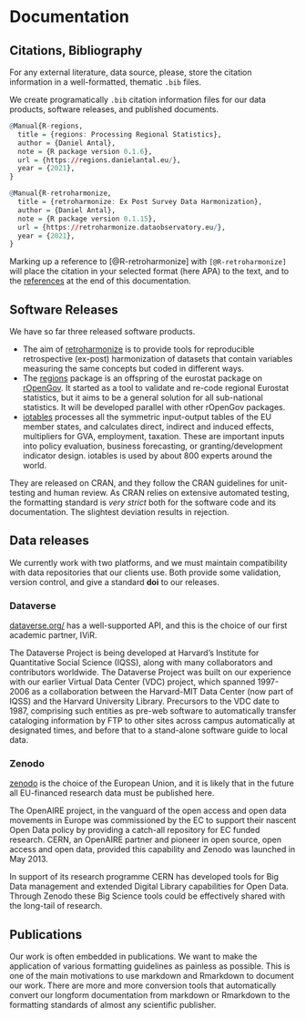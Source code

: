 # Documentation


## Citations, Bibliography

For any external literature, data source, please, store the citation information in a well-formatted, thematic `.bib`  files.

We create programatically `.bib` citation information files for our data products, software releases, and published documents.

```r
@Manual{R-regions,
  title = {regions: Processing Regional Statistics},
  author = {Daniel Antal},
  note = {R package version 0.1.6},
  url = {https://regions.danielantal.eu/},
  year = {2021},
}

@Manual{R-retroharmonize,
  title = {retroharmonize: Ex Post Survey Data Harmonization},
  author = {Daniel Antal},
  note = {R package version 0.1.15},
  url = {https://retroharmonize.dataobservatory.eu/},
  year = {2021},
}
```

Marking up a reference to [@R-retroharmonize] with `[@R-retroharmonize]` will place the citation in your selected format (here APA) to the text, and to the [references](#references) at the end of this documentation.

## Software Releases

We have so far three released software products.

- The aim of [retroharmonize](https://reprex.nl/software/retroharmonize/) is to provide tools for reproducible retrospective (ex-post) harmonization of datasets that contain variables measuring the same concepts but coded in different ways. 
- The [regions](https://reprex.nl/software/regions/) package is an offspring of the eurostat package on [rOpenGov](https://github.com/rOpenGov). It started as a tool to validate and re-code regional Eurostat statistics, but it aims to be a general solution for all sub-national statistics. It will be developed parallel with other rOpenGov packages.
- [iotables](https://reprex.nl/software/iotables/) processes all the symmetric input-output tables of the EU member states, and calculates direct, indirect and induced effects, multipliers for GVA, employment, taxation. These are important inputs into policy evaluation, business forecasting, or granting/development indicator design. iotables is used by about 800 experts around the world.

They are released on CRAN, and they follow the CRAN guidelines for unit-testing and human review. As CRAN relies on extensive automated testing, the formatting standard is *very strict* both for the software code and its documentation. The slightest deviation results in rejection.

## Data releases

We currently work with two platforms, and we must maintain compatibility with data repositories that our clients use. Both provide some validation, version control, and give a standard **doi** to our releases.


### Dataverse 
[dataverse.org/](https://dataverse.org/) has a well-supported API, and this is the choice of our first academic partner, IViR.


The Dataverse Project is being developed at Harvard's Institute for Quantitative Social Science (IQSS), along with many collaborators and contributors worldwide. The Dataverse Project was built on our experience with our earlier Virtual Data Center (VDC) project, which spanned 1997-2006 as a collaboration between the Harvard-MIT Data Center (now part of IQSS) and the Harvard University Library. Precursors to the VDC date to 1987, comprising such entities as pre-web software to automatically transfer cataloging information by FTP to other sites across campus automatically at designated times, and before that to a stand-alone software guide to local data.

### Zenodo 
[zenodo](https://zenodo.org/) is the choice of the European Union, and it is likely that in the future all EU-financed research data must be published here.

The OpenAIRE project, in the vanguard of the open access and open data movements in Europe was commissioned by the EC to support their nascent Open Data policy by providing a catch-all repository for EC funded research. CERN, an OpenAIRE partner and pioneer in open source, open access and open data, provided this capability and Zenodo was launched in May 2013.

In support of its research programme CERN has developed tools for Big Data management and extended Digital Library capabilities for Open Data. Through Zenodo these Big Science tools could be effectively shared with the long-tail of research.

## Publications

Our work is often embedded in publications. We want to make the application of various formatting guidelines as painless as possible. This is one of the main motivations to use markdown and Rmarkdown to document our work. There are more and more conversion tools that automatically convert our longform documentation from markdown or Rmarkdown to the formatting standards of almost any scientific publisher. 

